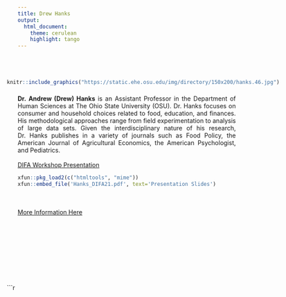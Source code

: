 ```yaml
---
title: Drew Hanks
output: 
  html_document:
    theme: cerulean
    highlight: tango
---
```

<style>
body {
text-align: justify}
</style>

<br>
<br>


<div style= "float:left;position: relative; right: 25px; top: -7px;">
```r

knitr::include_graphics("https://static.ehe.osu.edu/img/directory/150x200/hanks.46.jpg")

```
</div>


**Dr. Andrew (Drew) Hanks** is an Assistant Professor in the Department of Human Sciences at The Ohio State University (OSU). Dr. Hanks focuses on consumer and household choices related to food, education, and finances. His methodological approaches range from field experimentation to analysis of large data sets. Given the interdisciplinary nature of his research, Dr. Hanks publishes in a variety of journals such as Food Policy, the American Journal of Agricultural Economics, the American Psychologist, and Pediatrics.
<br>
<br>
[DIFA Workshop Presentation](https://www.youtube.com/watch?v=kN0pyEv3t3E)
<br>
```r
xfun::pkg_load2(c("htmltools", "mime"))
xfun::embed_file('Hanks_DIFA21.pdf', text='Presentation Slides')

```
<br>
<br>
[More Information Here](https://ehe.osu.edu/human-sciences/directory?id=hanks.46)
  
<br>
<br>
<br>
<br>
<br>
<br>
<br>
<br>
<div style= "float:left;position: relative; right: 25px; top: -7px;">
```r
